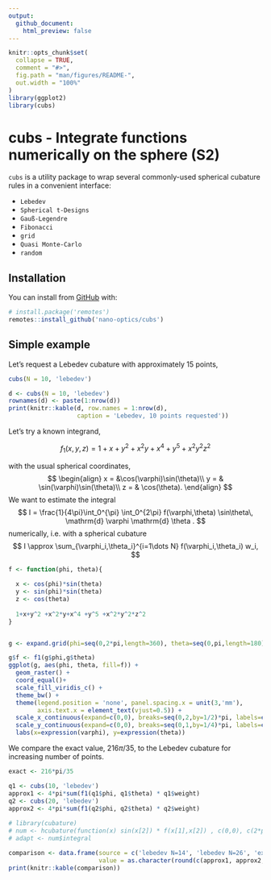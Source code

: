 ```yaml
---
output:
  github_document:
    html_preview: false
---
```


<!-- README.md is generated from README.Rmd. Please edit that file -->

```r
knitr::opts_chunk$set(
  collapse = TRUE,
  comment = "#>",
  fig.path = "man/figures/README-",
  out.width = "100%"
)
library(ggplot2)
library(cubs)
```

# cubs - Integrate functions numerically on the sphere (S2)

`cubs` is a utility package to wrap several commonly-used spherical cubature rules in a convenient interface:

* `Lebedev` 
* `Spherical t-Designs`
* `Gauß-Legendre`
* `Fibonacci`
* `grid`
* `Quasi Monte-Carlo`
* `random`
  
## Installation

You can install from [GitHub](https://github.com/nano-optics/cubs) with:

``` r
# install.package('remotes')
remotes::install_github('nano-optics/cubs')
```

## Simple example

Let's request a Lebedev cubature with approximately 15 points,

``` r
cubs(N = 10, 'lebedev')
```

```r
d <- cubs(N = 10, 'lebedev')
rownames(d) <- paste(1:nrow(d))
print(knitr::kable(d, row.names = 1:nrow(d),
                   caption = 'Lebedev, 10 points requested'))
```

Let's try a known integrand,

$$
f_{1}(x, y, z)= 1+x+y^{2}+x^{2} y + x^{4}+y^{5}+x^{2} y^{2} z^{2}
$$

with the usual spherical coordinates,
$$
\begin{align}
x = &\cos(\varphi)\sin(\theta)\\
  y = & \sin(\varphi)\sin(\theta)\\
  z = & \cos(\theta).
  \end{align}
$$
We want to estimate the integral
$$
I = \frac{1}{4\pi}\int_0^{\pi} \int_0^{2\pi}  f(\varphi,\theta)  \sin\theta\, \mathrm{d} \varphi \mathrm{d} \theta .
$$
numerically, i.e. with a spherical cubature
$$
I \approx  \sum_{\varphi_i,\theta_i}^{i=1\dots N} f(\varphi_i,\theta_i) w_i,
$$

```r
f <- function(phi, theta){
  
  x <- cos(phi)*sin(theta)
  y <- sin(phi)*sin(theta)
  z <- cos(theta)
  
  1+x+y^2 +x^2*y+x^4 +y^5 +x^2*y^2*z^2
}


g <- expand.grid(phi=seq(0,2*pi,length=360), theta=seq(0,pi,length=180))

g$f <- f1(g$phi,g$theta)
ggplot(g, aes(phi, theta, fill=f)) +
  geom_raster() +
  coord_equal()+
  scale_fill_viridis_c() +
  theme_bw() +
  theme(legend.position = 'none', panel.spacing.x = unit(3,'mm'),
        axis.text.x = element_text(vjust=0.5)) +
  scale_x_continuous(expand=c(0,0), breaks=seq(0,2,by=1/2)*pi, labels=expression(0,pi/2,pi,3*pi/2,2*pi)) +
  scale_y_continuous(expand=c(0,0), breaks=seq(0,1,by=1/4)*pi, labels=expression(0,pi/4,pi/2,3*pi/4,pi)) +
  labs(x=expression(varphi), y=expression(theta))
```

We compare the exact value, $216 \pi / 35$, to the Lebedev cubature for increasing number of points.

```r

exact <- 216*pi/35

q1 <- cubs(10, 'lebedev')
approx1 <- 4*pi*sum(f1(q1$phi, q1$theta) * q1$weight)
q2 <- cubs(20, 'lebedev')
approx2 <- 4*pi*sum(f1(q2$phi, q2$theta) * q2$weight)
                 
# library(cubature)
# num <- hcubature(function(x) sin(x[2]) * f(x[1],x[2]) , c(0,0), c(2*pi, pi), maxEval = 1e4)
# adapt <- num$integral

comparison <- data.frame(source = c('lebedev N=14', 'lebedev N=26', 'exact'), 
                         value = as.character(round(c(approx1, approx2, exact), digits = 15)))
print(knitr::kable(comparison))
```
